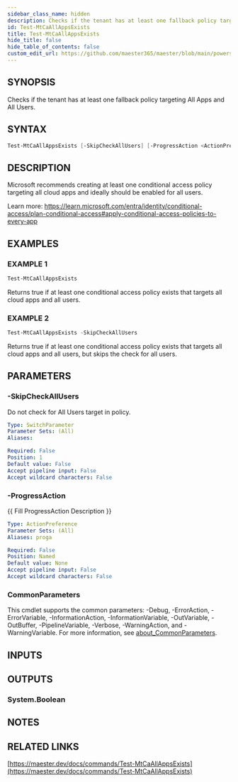 ```yaml
---
sidebar_class_name: hidden
description: Checks if the tenant has at least one fallback policy targeting All Apps and All Users.
id: Test-MtCaAllAppsExists
title: Test-MtCaAllAppsExists
hide_title: false
hide_table_of_contents: false
custom_edit_url: https://github.com/maester365/maester/blob/main/powershell/public/Test-MtCaAllAppsExists.ps1
---
```


## SYNOPSIS

Checks if the tenant has at least one fallback policy targeting All Apps and All Users.

## SYNTAX

```powershell
Test-MtCaAllAppsExists [-SkipCheckAllUsers] [-ProgressAction <ActionPreference>] [<CommonParameters>]
```

## DESCRIPTION

Microsoft recommends creating at least one conditional access policy targeting all cloud apps
and ideally should be enabled for all users.

Learn more:
https://learn.microsoft.com/entra/identity/conditional-access/plan-conditional-access#apply-conditional-access-policies-to-every-app

## EXAMPLES

### EXAMPLE 1

```powershell
Test-MtCaAllAppsExists
```

Returns true if at least one conditional access policy exists that targets all cloud apps and all users.

### EXAMPLE 2

```powershell
Test-MtCaAllAppsExists -SkipCheckAllUsers
```

Returns true if at least one conditional access policy exists that targets all cloud apps and all users, but skips the check for all users.

## PARAMETERS

### -SkipCheckAllUsers

Do not check for All Users target in policy.

```yaml
Type: SwitchParameter
Parameter Sets: (All)
Aliases:

Required: False
Position: 1
Default value: False
Accept pipeline input: False
Accept wildcard characters: False
```

### -ProgressAction

\{\{ Fill ProgressAction Description \}\}

```yaml
Type: ActionPreference
Parameter Sets: (All)
Aliases: proga

Required: False
Position: Named
Default value: None
Accept pipeline input: False
Accept wildcard characters: False
```

### CommonParameters

This cmdlet supports the common parameters: -Debug, -ErrorAction, -ErrorVariable, -InformationAction, -InformationVariable, -OutVariable, -OutBuffer, -PipelineVariable, -Verbose, -WarningAction, and -WarningVariable. For more information, see [about_CommonParameters](http://go.microsoft.com/fwlink/?LinkID=113216).

## INPUTS

## OUTPUTS

### System.Boolean

## NOTES

## RELATED LINKS

[https://maester.dev/docs/commands/Test-MtCaAllAppsExists](https://maester.dev/docs/commands/Test-MtCaAllAppsExists)
